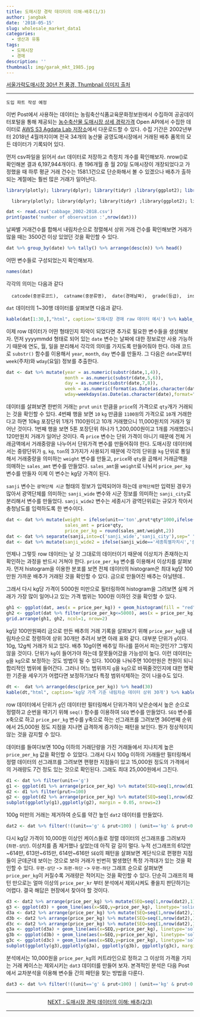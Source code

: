 ```yaml
---
title: 도매시장 경락 데이터의 이해-배추(1/3)
author: jangbak
date: '2018-05-15'
slug: wholesale_market_data1
categories:
  - 생산과 유통
tags:
  - 도매시장
  - 경매
description: ''
thumbnail: img/garak_mkt_1985.jpg
---
```


  [서울가락도매시장 30년 전 풍경, Thumbnail 이미지 출처](http://www.kawa.or.kr/pds/p5.asp?b_idx=18216&b_gbn=R&num=)

---
  
  `도입 파트 작성 예정`

이번 Post에서 사용하는 데이터는 농림축산식품교육문화정보원에서 수집하여 공공데이터포털을 통해 제공되는 [농수축산물 도매시장 상세 경락가격](https://www.data.go.kr/dataset/15012297/openapi.do) Open API에서 수집한 데이터로 [AWS S3 Agdata Lab 저장소](https://github.com/agdatalab/sample_data)에서 다운로드할 수 있다. 수집 기간은 2002년부터 2018년 4월까지이며 전국 34개의 농산물 공영도매시장에서 거래된 배추 품목의 모든 데이터가 기록되어 있다. 

먼저 csv파일을 읽어서 `dat` 데이터로 저장하고 측정치 개수를 확인해보자. nrow()로 확인해본 결과 6,197,944개이다. 총 196개월 중 월 20일 도매시장이 개장되었다고 가정했을 때 하루 평균 거래 건수는 1581.1건으로 단순화해서 볼 수 있겠으나 배추가 출하되는 계절에는 훨씬 많은 거래가 일어난다. 

<style>
pre code, pre, code {
  white-space: pre !important;
  overflow-x: auto !important;
  word-break: keep-all !important;
  word-wrap: initial !important;
}
</style>

```r
library(plotly); library(dplyr); library(tidyr) ;library(ggplot2); library(gridExtra); library(knitr); library(kableExtra)
```

      library(plotly); library(dplyr); library(tidyr) ;library(ggplot2); library(gridExtra); library(knitr); library(kableExtra)

```r
dat <- read.csv('cabbage_2002-2018.csv')
print(paste('number of observation :',nrow(dat)))
```

날짜별 거래건수를 합해서 내림차순으로 정렬해서 상위 거래 건수를 확인해보면 거래가 많을 때는 3500건 이상 있었던 것을 확인할 수 있다. 

```r
dat %>% group_by(date) %>% tally() %>% arrange(desc(n)) %>% head()
```

어떤 변수들로 구성되었는지 확인해보자. 

```r
names(dat)
```

각각의 의미는 다음과 같다 

      catcode(중분류코드),  catname(중분류명),  date(경매날짜),  grade(등급),  insname(도매법인명),  market(도매시장명),  price(거래가격),  prodname(품목명),  prut(거래단량),  qty(거래량), sanji(출하지역), size(크기명),  spename(품종명),  unit(단위명)

`dat` 데이터의 1~30행 데이터를 살펴보면 다음과 같다. 

```r
kable(dat[1:30,],"html", caption='도매시장 경매 raw 데이터 예시') %>% kable_styling(bootstrap_options = c("striped", "hover", "condensed", "responsive"), font_size = 9) %>% scroll_box(width = "100%", height = "300px")
```

이제 row 데이터가 어떤 형태인지 파악이 되었다면 추가로 필요한 변수들을 생성해보자. 먼저 yyyymmdd 형태로 되어 있는 `date` 변수는 날짜에 대한 정보로만 사용 가능하기 때문에 연도, 월, 일을 분리해서 각각의 의미를 가지도록 만들어줘야 한다. 아래 코드로 `substr()` 함수를 이용해서 `year`, `month`, `day` 변수를 만들자. 그 다음은 `date`로부터 `week`(주차)와 `wday`(요일) 정보를 추출한다.

```r
dat <- dat %>% mutate(year = as.numeric(substr(date,1,4)),
                      month = as.numeric(substr(date,5,6)),
                      day = as.numeric(substr(date,7,8)),
                      week = as.numeric(format(as.Date(as.character(date),format= "%Y%m%d"),"%W"))+1,
                      wday=weekdays(as.Date(as.character(date),format="%Y%m%d")))
```

데이터를 살펴보면 한번의 거래는 `prut` `unit` 만큼을 `price`의 가격으로 `qty`개가 거래되는 것을 확인할 수 있다. 4번째 행을 보면 `10` `kg` 만큼을 `1100원`의 가격으로 `10`개 거래한다고 하면 10kg 포장단위 1개가 1100원이고 10개 거래했으니 11,000원치의 거래가 일어난 것이다. 1번째 행을 보면 5톤 포장단위 하나가 1,200,000원이고 1개를 거래했으니 120만원치 거래가 일어난 것이다. 즉 `price` 변수는 단위 가격이 아니기 때문에 전체 거래금액에서 거래중량을 나누어서 단위가격 변수를 만들어줘야 한다. 도매시장 데이터에서는 중량단위가 `g`, `kg`, `ton`의 3가지가 사용되기 때문에 각각의 단위을 `kg` 단위로 통일해서 거래중량을 의미하는 `weight` 변수를 만들고, `price`와 `qty`을 곱해서 거래금액을 의매하는 `sales_amt` 변수를 만들었다. `sales_amt`을 `weight`로 나눠서 `price_per_kg` 변수를 만들자 이제 이 변수는 kg당 가격이 된다. 

`sanji` 변수는 `광역단체 시군` 형태의 정보가 입력되어야 하는데 `광역단체`만 입력된 경우가 많아서 광역단체를 의미하는 `sanji_wide` 변수와 시군 정보를 의미하는 `sanji_city`로 분리해서 변수를 만들었다. `sanji_wide2` 변수는 세종시가 광역단위로는 규모가 작아서 충청남도를 입력하도록 한 변수이다. 

```r
dat <- dat %>% mutate(weight = ifelse(unit=='ton',prut*qty*1000,ifelse(unit=='g',prut*qty*0.001,prut*qty)),
                      sales_amt = price*qty,
                      price_per_kg = round(sales_amt/weight,2))
dat <- dat %>% separate(sanji,into=c('sanji_wide','sanji_city'),sep=" ",remove=F)
dat <- dat %>% mutate(sanji_wide2 = ifelse(sanji_wide=='세종특별자치시','충청남도',sanji_wide))
```

언제나 그렇듯 row 데이터는 날 것 그대로의 데이터이기 때문에 이상치가 존재하는지 확인하는 과정을 반드시 거쳐야 한다. `price_per_kg` 변수를 이용해서 이상치를 살펴보자. 먼저 histogram을 이용한  분포를 보면 전체 데이터의 histogram은 최대 kg당 100만원 가까운 배추가 거래된 것을 확인할 수 있다. 금으로 만들어진 배추는 아닐텐데.. 

그래서 다시 kg당 가격이 5000원 미만으로 필터링하여 histogram을 그려보면 실제 거래가 가장 많이 일어나고 있는 가격 범위는 1000원 이하인 것을 확인할 수 있다. 

```r
gh1 <- ggplot(dat, aes(x = price_per_kg)) + geom_histogram(fill = "red", color = "red", bins = 1000)  
gh2 <- ggplot(dat %>% filter(price_per_kg<=5000), aes(x = price_per_kg)) + geom_histogram(fill = "firebrick2", color = "firebrick2", bins = 1000) 
grid.arrange(gh1, gh2, ncol=1, nrow=2)
```

kg당 100만원짜리 금으로 만든 배추의 거래 기록을 살펴보기 위해 `price_per_kg`을 내림차순으로 정령하여 상위 30개만 추려서 보면 아래 표와 같다.  대부분 단위가 `g`이다. 10g, 12g씩 거래가 되고 있다. 배추 10g이면 배추잎 하나를 뜯어서 파는것인가? 그렇지 않을 것이다. 단위가 `kg`이 들어가야 하는데 잘못들어갔을 가능성이 높다. 이런 데이터는 `g`을 `kg`으로 보정하는 것도 방법이 될 수 있다. 1000을 나눠주면 100만원은 천원이 되니 합리적인 범위에 들어간다. 그러나 어느 범위까지 `g`을 `kg`으로 바꿔줄것인지에 대한 명확한 기준을 세우기가 어렵다면 보정하기보다 특정 범위삭제하는 것이 나을수도 있다.   

```r
dt <-  dat %>% arrange(desc(price_per_kg)) %>% head(30)
kable(dt,"html", caption='kg당 가격 기준 내림차순 데이터 상위 30개') %>% kable_styling(bootstrap_options = c("striped", "hover", "condensed", "responsive"), font_size = 9) %>% scroll_box(width = "100%", height = "300px")
```

row 데이터에서 단위가 `g`인 데이터만 필터링해서 단위가격이 낮은순에서 높은 순으로 정렬하고 순번을 매기기 위해 `seq()` 함수를 이용하여 `SEQ` 변수를 만들었다. `SEQ` 변수를 x축으로 하고 `price_per_kg` 변수를 y축으로 하는 선그래프를 그려보면 360번째 순위에서 25,000원 정도 지점을 지나면 급격하게 증가하는 패턴을 보인다. 뭔가 정상적이지 않는 것을 감지할 수 있다. 

데이터를 들여다보면 100g 이하의 거래단량을 가진 거래들에서 지나치게 높은 `price_per_kg` 값을 확인할 수 있었다. 그래서 다시 100g 이하의 거래들만 필터링해서 정렬 데이터의 선그래프를 그려보면 편평한 지점들이 있고 15,000원 정도의 가격에서의 거래량도 7건 정도 있는 것으로 확인된다. 그래도 최대 25,000원에서 그친다.

```r
d1 <- dat %>% filter(unit=='g')
g1 <- ggplot(d1 %>% arrange(price_per_kg) %>% mutate(SEQ=seq(1,nrow(d1),1))) + geom_line(aes(x=SEQ,y=price_per_kg), linetype='solid', size=0.5, alpha=0.8, color='blue') 
d2 <- d1 %>% filter(prut>=100)
g2 <- ggplot(d2 %>% arrange(price_per_kg) %>% mutate(SEQ=seq(1,nrow(d2),1))) + geom_line(aes(x=SEQ,y=price_per_kg), linetype='solid', size=0.5, alpha=0.8, color='blue') 
subplot(ggplotly(g1),ggplotly(g2), margin = 0.05, nrows=2) 
```

100g 미만의 거래는 제거하여 순도를 약간 높인 `dat2` 데이터를 만들었다. 

```r
dat2 <- dat %>% filter(!((unit=='g' & prut<100) | (unit=='kg' & prut<0.1)))
```

다시 kg당 가격이 10,000원 이상인 케이스들로 정렬 데이터의 선그래프를 그려보자(`좌편-상단`). 이상치를 좀 제거했나 싶었는데 아직 갈 길이 멀다. 누적 선그래프의 612만~614만, 613만~615만, 614만~616만 `SEQ`의 패턴을 살펴보면 계단식으로 편평한 지점들이 군데군데 보이는 것으로 보아 거래가 빈번히 발생했던 특정 가격대가 있는 것을 확인할 수 있다. `우편-상단` -> `좌편-하단` -> `우편-하단` 그래프 순으로 살펴보면 `price_per_kg`이 커질수록 거래량은 적어지는 것을 확인할 수 있다. 단순히 그래프의 패턴 만으로는 얼마 이상의 `price_per_kr` 부터 분석에서 제외시켜도 좋을지 판단하기는 어렵다. 결국 해답은 현장에서 찾아야 할 것이다. 

```r
d3 <- dat2 %>% arrange(price_per_kg) %>% mutate(SEQ=seq(1,nrow(dat2),1)) %>% filter(price_per_kg >= 10000)
g3 <- ggplot(d3) + geom_line(aes(x=SEQ,y=price_per_kg), linetype='solid', size=0.5, alpha=0.8, color='red') 
d3a <- dat2 %>% arrange(price_per_kg) %>% mutate(SEQ=seq(1,nrow(dat2),1)) %>% filter(SEQ > 6120000, SEQ < 6140000) 
d3b <- dat2 %>% arrange(price_per_kg) %>% mutate(SEQ=seq(1,nrow(dat2),1)) %>% filter(SEQ > 6130000, SEQ < 6150000)  
d3c <- dat2 %>% arrange(price_per_kg) %>% mutate(SEQ=seq(1,nrow(dat2),1)) %>% filter(SEQ > 6140000, SEQ < 6160000) 
g3a <- ggplot(d3a) + geom_line(aes(x=SEQ,y=price_per_kg), linetype='solid', size=0.5, alpha=0.8, color='red1')
g3b <- ggplot(d3b) + geom_line(aes(x=SEQ,y=price_per_kg), linetype='solid', size=0.5, alpha=0.8, color='red2') 
g3c <- ggplot(d3c) + geom_line(aes(x=SEQ,y=price_per_kg), linetype='solid', size=0.5, alpha=0.8, color='red3') 
subplot(ggplotly(g3),ggplotly(g3a), ggplotly(g3b), ggplotly(g3c), margin = 0.05, nrows=2) 
```

분석에서는 10,000원을 `price_per_kg`의 커트라인으로 정하고 그 이상의 가격을 가지는 거래 케이스는 제외시키는 `dat3` 데이터를 만들어 보자. 본격적인 분석은 다음 Post에서 교차분석을 이용해 변수들 간의 패턴을 찾는 방법을 다룬다.

```r
dat3 <- dat %>% filter(!((unit=='g' & prut<100) | (unit=='kg' & prut<0.1)) & price_per_kg <= 10000)
```

---

<center> [NEXT : 도매시장 경락 데이터의 이해: 배추(2/3)](/post/wholesale_market_data2) </center>

---



